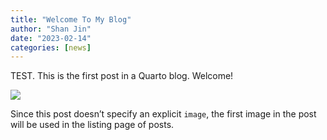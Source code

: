 ```yaml
---
title: "Welcome To My Blog"
author: "Shan Jin"
date: "2023-02-14"
categories: [news]
---
```



TEST. This is the first post in a Quarto blog. Welcome!

![](thumbnail.jpg)

Since this post doesn't specify an explicit `image`, the first image in the post will be used in the listing page of posts.
